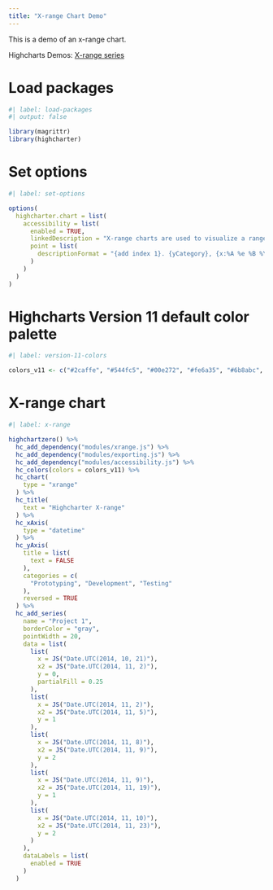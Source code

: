 ```yaml
---
title: "X-range Chart Demo"
---
```


This is a demo of an x-range chart.

Highcharts Demos: [X-range series](https://www.highcharts.com/demo/x-range)

# Load packages

```r
#| label: load-packages
#| output: false

library(magrittr)
library(highcharter)
```

# Set options

```r
#| label: set-options

options(
  highcharter.chart = list(
    accessibility = list(
      enabled = TRUE,
      linkedDescription = "X-range charts are used to visualize a range on the X-axis. This is often used in Gantt charts, as seen in this example. The X-range data series forms the basis of Highcharts Gantt, but is also available with Highcharts.",
      point = list(
        descriptionFormat = "{add index 1}. {yCategory}, {x:%A %e %B %Y} to {x2:%A %e %B %Y}."
      )
    )
  )
)
```

# Highcharts Version 11 default color palette

```r
#| label: version-11-colors

colors_v11 <- c("#2caffe", "#544fc5", "#00e272", "#fe6a35", "#6b8abc", "#d568fb", "#2ee0ca", "#fa4b42", "#feb56a", "#91e8e1")
```

# X-range chart

```r
#| label: x-range

highchartzero() %>% 
  hc_add_dependency("modules/xrange.js") %>% 
  hc_add_dependency("modules/exporting.js") %>% 
  hc_add_dependency("modules/accessibility.js") %>% 
  hc_colors(colors = colors_v11) %>% 
  hc_chart(
    type = "xrange"
  ) %>% 
  hc_title(
    text = "Highcharter X-range"
  ) %>% 
  hc_xAxis(
    type = "datetime"
  ) %>% 
  hc_yAxis(
    title = list(
      text = FALSE
    ),
    categories = c(
      "Prototyping", "Development", "Testing"
    ),
    reversed = TRUE
  ) %>% 
  hc_add_series(
    name = "Project 1",
    borderColor = "gray",
    pointWidth = 20,
    data = list(
      list(
        x = JS("Date.UTC(2014, 10, 21)"),
        x2 = JS("Date.UTC(2014, 11, 2)"),
        y = 0,
        partialFill = 0.25
      ),
      list(
        x = JS("Date.UTC(2014, 11, 2)"),
        x2 = JS("Date.UTC(2014, 11, 5)"),
        y = 1
      ),
      list(
        x = JS("Date.UTC(2014, 11, 8)"),
        x2 = JS("Date.UTC(2014, 11, 9)"),
        y = 2
      ),
      list(
        x = JS("Date.UTC(2014, 11, 9)"),
        x2 = JS("Date.UTC(2014, 11, 19)"),
        y = 1
      ),
      list(
        x = JS("Date.UTC(2014, 11, 10)"),
        x2 = JS("Date.UTC(2014, 11, 23)"),
        y = 2
      )
    ),
    dataLabels = list(
      enabled = TRUE
    )
  )
```
